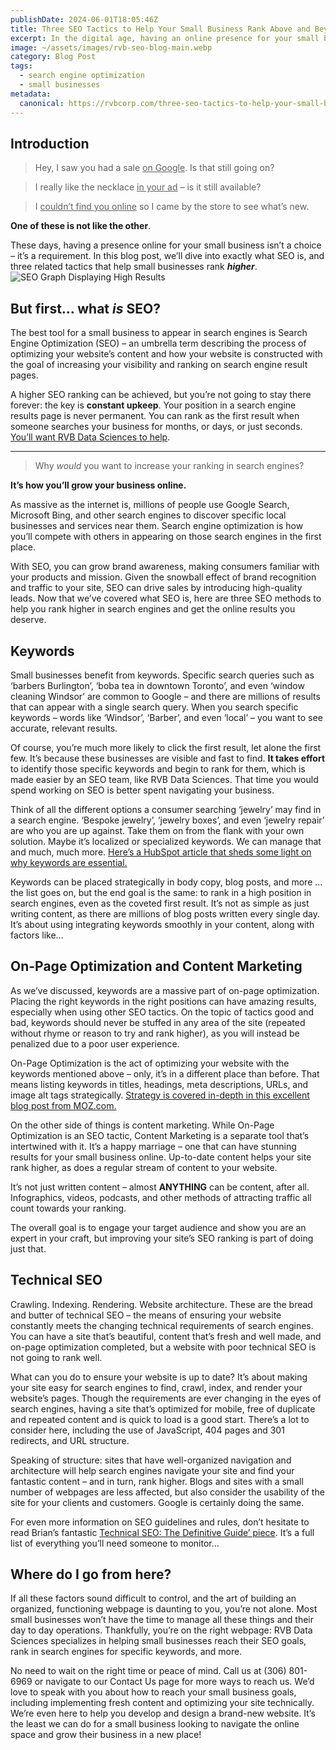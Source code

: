 ```yaml
---
publishDate: 2024-06-01T18:05:46Z
title: Three SEO Tactics to Help Your Small Business Rank Above and Beyond
excerpt: In the digital age, having an online presence for your small business is not a choice, it’s a requirement. This blog post dives into the world of Search Engine Optimization (SEO), a crucial tool for small businesses to increase their visibility and ranking on search engine result pages.
image: ~/assets/images/rvb-seo-blog-main.webp
category: Blog Post
tags:
  - search engine optimization
  - small businesses
metadata:
  canonical: https://rvbcorp.com/three-seo-tactics-to-help-your-small-business-rank-above-and-beyond
---
```


## Introduction

>Hey, I saw you had a sale <u>on Google</u>. Is that still going on?

>I really like the necklace <u>in your ad</u> – is it still available?

>I <u>couldn’t find you online</u> so I came by the store to see what’s new.

**One of these is not like the other**. 

These days, having a presence online for your small business isn’t a choice – it’s a requirement. 
In this blog post, we’ll dive into exactly what SEO is, and three related tactics that help small businesses rank **_higher_**.
![SEO Graph Displaying High Results](../../assets/images/seo-blog-hero.webp)

## But first… what _is_ SEO?
The best tool for a small business to appear in search engines is Search Engine Optimization (SEO) – an umbrella term describing the process of optimizing your website’s content and how your website is constructed with the goal of increasing your visibility and ranking on search engine result pages.

A higher SEO ranking can be achieved, but you’re not going to stay there forever: the key is **constant upkeep**. Your position in a search engine results page is never permanent. You can rank as the first result when someone searches your business for months, or days, or just seconds. [You’ll want RVB Data Sciences to help](https://www.rvbcorp.com/contust-us).

---


>Why _would_ you want to increase your ranking in search engines?

**It’s how you’ll grow your business online.**

As massive as the internet is, millions of people use Google Search, Microsoft Bing, and other search engines to discover specific local businesses and services near them. Search engine optimization is how you’ll compete with others in appearing on those search engines in the first place.


With SEO, you can grow brand awareness, making consumers familiar with your products and mission. Given the snowball effect of brand recognition and traffic to your site, SEO can drive sales by introducing high-quality leads. Now that we’ve covered what SEO is, here are three SEO methods to help you rank higher in search engines and get the online results you deserve.


## Keywords
Small businesses benefit from keywords. Specific search queries such as ‘barbers Burlington’, ‘boba tea in downtown Toronto’, and even ‘window cleaning Windsor’ are common to Google – and there are millions of results that can appear with a single search query. When you search specific keywords – words like ‘Windsor’, ‘Barber’, and even ‘local’ – you want to see accurate, relevant results.

Of course, you’re much more likely to click the first result, let alone the first few. It’s because these businesses are visible and fast to find. **It takes effort** to identify those specific keywords and begin to rank for them, which is made easier by an SEO team, like RVB Data Sciences. That time you would spend working on SEO is better spent navigating your business.

Think of all the different options a consumer searching ‘jewelry’ may find in a search engine. ‘Bespoke jewelry’, ‘jewelry boxes’, and even ‘jewelry repair’ are who you are up against. Take them on from the flank with your own solution. Maybe it’s localized or specialized keywords. We can manage that and much, much more. [Here’s a HubSpot article that sheds some light on why keywords are essential.](https://blog.hubspot.com/marketing/keywords)

Keywords can be placed strategically in body copy, blog posts, and more … the list goes on, but the end goal is the same: to rank in a high position in search engines, even as the coveted first result. It’s not as simple as just writing content, as there are millions of blog posts written every single day. It’s about using integrating keywords smoothly in your content, along with factors like…


## On-Page Optimization and Content Marketing
As we’ve discussed, keywords are a massive part of on-page optimization. Placing the right keywords in the right positions can have amazing results, especially when using other SEO tactics. On the topic of tactics good and bad, keywords should never be stuffed in any area of the site (repeated without rhyme or reason to try and rank higher), as you will instead be penalized due to a poor user experience.

On-Page Optimization is the act of optimizing your website with the keywords mentioned above – only, it’s in a different place than before. That means listing keywords in titles, headings, meta descriptions, URLs, and image alt tags strategically. [Strategy is covered in-depth in this excellent blog post from MOZ.com.](https://moz.com/learn/seo/what-are-keywords#:~:text=Why%20are%20keywords%20important%3F,ready%20to%20make%20a%20purchase.)

On the other side of things is content marketing. While On-Page Optimization is an SEO tactic, Content Marketing is a separate tool that’s intertwined with it. It’s a happy marriage – one that can have stunning results for your small business online. Up-to-date content helps your site rank higher, as does a regular stream of content to your website. 

It’s not just written content – almost **ANYTHING** can be content, after all. Infographics, videos, podcasts, and other methods of attracting traffic all count towards your ranking. 

The overall goal is to engage your target audience and show you are an expert in your craft, but improving your site’s SEO ranking is part of doing just that.


## Technical SEO
Crawling. Indexing. Rendering. Website architecture. These are the bread and butter of technical SEO – the means of ensuring your website constantly meets the changing technical requirements of search engines. You can have a site that’s beautiful, content that’s fresh and well made, and on-page optimization completed, but a website with poor technical SEO is not going to rank well.

What can you do to ensure your website is up to date? It’s about making your site easy for search engines to find, crawl, index, and render your website’s pages. Though the requirements are ever changing in the eyes of search engines, having a site that’s optimized for mobile, free of duplicate and repeated content and is quick to load is a good start. There’s a lot to consider here, including the use of JavaScript, 404 pages and 301 redirects, and URL structure.

Speaking of structure: sites that have well-organized navigation and architecture will help search engines navigate your site and find your fantastic content – and in turn, rank higher. Blogs and sites with a small number of webpages are less affected, but also consider the usability of the site for your clients and customers. Google is certainly doing the same.

For even more information on SEO guidelines and rules, don’t hesitate to read Brian’s fantastic [Technical SEO: The Definitive Guide’ piece](https://backlinko.com/technical-seo-guide). It’s a full list of everything you’ll need someone to monitor…


## Where do I go from here?
If all these factors sound difficult to control, and the art of building an organized, functioning webpage is daunting to you, you’re not alone. Most small businesses won’t have the time to manage all these things and their day to day operations. Thankfully, you’re on the right webpage: RVB Data Sciences specializes in helping small businesses reach their SEO goals, rank in search engines for specific keywords, and more.

No need to wait on the right time or peace of mind. Call us at (306) 801-6969 or navigate to our Contact Us page for more ways to reach us. We’d love to speak with you about how to reach your small business goals, including implementing fresh content and optimizing your site technically. We’re even here to help you develop and design a brand-new website. It’s the least we can do for a small business looking to navigate the online space and grow their business in a new place!